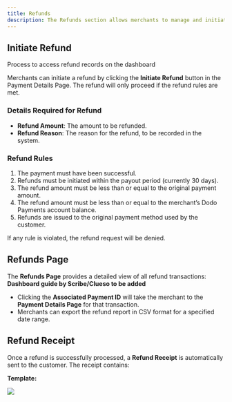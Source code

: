 ```yaml
---
title: Refunds
description: The Refunds section allows merchants to manage and initiate refunds for transactions. Merchants can initiate full or partial refunds directly from the transaction details view, with built-in rules ensuring compliance and protecting against errors.
---
```


## Initiate Refund

<Card title="Refunds" horizontal icon="rotate-left" href="/guides/refund-guide">Process to access refund records on the dashboard</Card>

Merchants can initiate a refund by clicking the **Initiate Refund** button in the Payment Details Page. The refund will only proceed if the refund rules are met.

### Details Required for Refund

- **Refund Amount**: The amount to be refunded.
- **Refund Reason**: The reason for the refund, to be recorded in the system.

### Refund Rules

1. The payment must have been successful.
2. Refunds must be initiated within the payout period (currently 30 days).
3. The refund amount must be less than or equal to the original payment amount.
4. The refund amount must be less than or equal to the merchant’s Dodo Payments account balance.
5. Refunds are issued to the original payment method used by the customer.

If any rule is violated, the refund request will be denied.

## Refunds Page

The **Refunds Page** provides a detailed view of all refund transactions: **Dashboard guide by Scribe/Clueso to be added**

- Clicking the **Associated Payment ID** will take the merchant to the **Payment Details Page** for that transaction.
- Merchants can export the refund report in CSV format for a specified date range.

## Refund Receipt

Once a refund is successfully processed, a **Refund Receipt** is automatically sent to the customer. The receipt contains:

**Template:**

<Frame>
 <img src="/images/transactions/refunds/refund-receipt.webp" />
</Frame>

